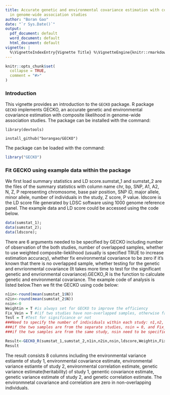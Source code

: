 ```yaml
---
title: Accurate genetic and environmental covariance estimation with composite likelihood
  in genome-wide association studies
author: "Boran Gao"
date: "`r Sys.Date()`"
output:
  pdf_document: default
  word_document: default
  html_document: default
vignette: |
  %\VignetteIndexEntry{Vignette Title} %\VignetteEngine{knitr::rmarkdown} %\VignetteEncoding{UTF-8}
---
```


```r
knitr::opts_chunk$set(
  collapse = TRUE,
  comment = "#>"
)
```

### Introduction
This vignette provides an introduction to the `GECKO` package. R package `GECKO` implements GECKO, an accurate genetic and environmental covariance estimation with composite likelihood in genome-wide association studies.
The package can be installed with the command:

`library(devtools)`

`install_github("borangao/GECKO")`

The package can be loaded with the command:
```r
library("GECKO")
```


### Fit GECKO using example data within the package

We first load summary statistics and LD score.sumstat_1 and sumstat_2 are the files of the summary statistics with column name chr, bp, SNP, A1, A2, N, Z, P representing chromosome, base pair position, SNP iD, major allele, minor allele, number of individuals in the study, Z score, P value. ldscore is the LD score file generated by LDSC software using 1000 genome reference panel. The example data and LD score could be accessed using the code below.
```r
data(sumstat_1);
data(sumstat_2);
data(ldscore);
```

There are 6 arguments needed to be specified by GECKO including number of observation of the both studies, number of overlapped samples, whether to use weighted composite-lieklihood (usually is specified TRUE to increase estimation accuracy), whether fix environmental covariance to be zero if it's known that there is no overlapped sample, whether testing for the genetic and envrionmental covariance (It takes more time to test for the significant genetic and envrionmental covariance).GECKO_R is the function to calculate genetic and environmental covariance. The example code of analysis is listed below.Then we fit the GECKO using code below:
```r
n1in<-round(mean(sumstat_1$N))
n2in<-round(mean(sumstat_2$N))
nsin<-0
Weightin = T #is always set for GECKO to improve the efficiency
Fix_Vein = T #(if two studies have non-overlapped samples, otherwise false)
Test = T #Test for significance or not
###Need to specify the number of individuals within each study: n1,n2, and number of the overlapping individuals in the two studies:nsin
###if the two samples are from the separate studies, nsin = 0, and Fix_Vein = 1
###if the two samples are from the same study, nsin need to be specified

Result<-GECKO_R(sumstat_1,sumstat_2,n1in,n2in,nsin,ldscore,Weightin,Fix_Vein,Test)
Result
```

The result consists 8 columns including the environmental variance estiamte of study 1, environmental covariance estimate, environmental variance estiamte of study 2, environmental correlation estimate, genetic variance estimate(heritability) of study 1, genentic covariance estimate, genetic variance estimate of study 2, and genetic correlation estimate. The environmnetal covariance and correlation are zero in non-overlapping individuals.


